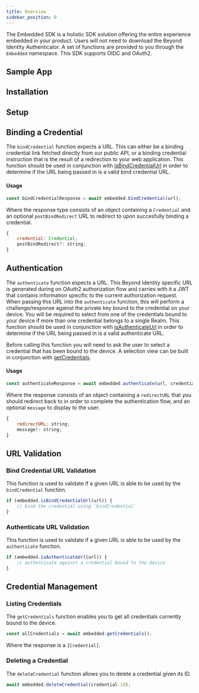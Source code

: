 ```yaml
---
title: Overview
sidebar_position: 0
---
```



The Embedded SDK is a holistic SDK solution offering the entire experience embedded in your product. Users will not need to download the Beyond Identity Authenticator. A set of functions are provided to you through the `Embedded` namespace. This SDK supports OIDC and OAuth2.

## Sample App

<SampleAppJavaScript/>

## Installation

<InstallationJavaScript/>

## Setup

<SetupJavaScript/>

## Binding a Credential

The `bindCredential` function expects a URL. This can either be a binding credential link fetched directly from our public API, or a binding credential instruction that is the result of a redirection to your web application. This function should be used in conjunction with [isBindCredentialUrl](#bind-credential-url-validation) in order to determine if the URL being passed in is a valid bind credential URL.

#### Usage

```javascript
const bindCredentialResponse = await embedded.bindCredential(url);
```

Where the response type consists of an object containing a `Credential` and an optional `postBindRedirect` URL to redirect to upon succesfully binding a credential.

```javascript
{
    credential: Credential;
    postBindRedirect?: string;
}
```

## Authentication

The `authenticate` function expects a URL. This Beyond Identity specific URL is generated during on OAuth2 authorization flow and carries with it a JWT that contains information specific to the current authorization request. When passing this URL into the `authenticate` function, this will perform a challenge/response against the private key bound to the credential on your device. You will be required to select from one of the credentials bound to your device if more than one credential belongs to a single Realm. This function should be used in conjunction with [isAuthenticateUrl](#authenticate-url-validation) in order to determine if the URL being passed in is a valid authenticate URL.

Before calling this function you will need to ask the user to select a credential that has been bound to the device. A selection view can be built in conjunction with [getCredentials](#listing-credentials).

#### Usage

```javascript
const authenticateResponse = await embedded.authenticate(url, credentialID);
```

Where the response consists of an object containing a `redirectURL` that you should redirect back to in order to complete the authentication flow, and an optional `message` to display to the user.

```javascript
{
    redirectURL: string;
    message?: string;
}
```

## URL Validation

### Bind Credential URL Validation

This function is used to validate if a given URL is able to be used by the `bindCredential` function.

```javascript
if (embedded.isBindCredentialUrl(url)) {
    // bind the credential using `bindCredential`
}
```

### Authenticate URL Validation

This function is used to validate if a given URL is able to be used by the `authenticate` function.

```javascript
if (embedded.isAuthenticateUrl(url)) {
    // authenticate against a credential bound to the device
}
```

## Credential Management

### Listing Credentials

The `getCredentials` function enables you to get all credentials currently bound to the device.

```javascript
const allCredentials = await embedded.getCredentials();
```

Where the response is a `[Credential]`.

### Deleting a Credential

The `deleteCredential` function allows you to delete a credential given its ID.

```javascript
await embedded.deleteCredential(credential.id);
```
